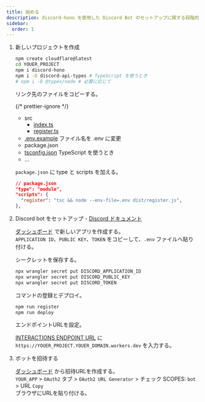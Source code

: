 ```yaml
---
title: 始める
description: discord-hono を使用した Discord Bot のセットアップに関する段階的なガイドです。プロジェクトの作成、環境のセットアップ、コマンドの登録、およびデプロイメントを含みます。
sidebar:
  order: 1
---
```



<Steps>

1. 新しいプロジェクトを作成

   ```sh
   npm create cloudflare@latest
   cd YOUER_PROJECT
   npm i discord-hono
   npm i -D discord-api-types # TypeScript を使うとき
   # npm i -D @types/node # 必要に応じて
   ```

   リンク先のファイルをコピーする。

   {/* prettier-ignore */}
   <FileTree>
   - src
     - [index.ts](https://github.com/luisfun/discord-hono-example/blob/main/src/index.ts)
     - [register.ts](https://github.com/luisfun/discord-hono-example/blob/main/src/register.ts)
   - [.env.example](https://github.com/luisfun/discord-hono-example/blob/main/.env.example) ファイル名を .env に変更
   - package.json
   - [tsconfig.json](https://github.com/luisfun/discord-hono-example/blob/main/tsconfig.json) TypeScript を使うとき
   - ...
   </FileTree>

   `package.json` に type と scripts を加える。

   ```json
   // package.json
   "type": "module",
   "scripts": {
     "register": "tsc && node --env-file=.env dist/register.js",
   },
   ```

2. Discord bot をセットアップ - [Discord ドキュメント](https://discord.com/developers/docs/tutorials/hosting-on-cloudflare-workers#creating-an-app-on-discord)

   [ダッシュボード](https://discord.com/developers/applications) で新しいアプリを作成する。  
   `APPLICATION ID`、`PUBLIC KEY`、`TOKEN` をコピーして、`.env` ファイルへ貼り付ける。

   シークレットを保存する。

   ```sh
   npx wrangler secret put DISCORD_APPLICATION_ID
   npx wrangler secret put DISCORD_PUBLIC_KEY
   npx wrangler secret put DISCORD_TOKEN
   ```

   コマンドの登録とデプロイ。

   ```sh
   npm run register
   npm run deploy
   ```

   エンドポイントURLを設定。

   [INTERACTIONS ENDPOINT URL](https://discord.com/developers/applications) に `https://YOUER_PROJECT.YOUER_DOMAIN.workers.dev` を入力する。

3. ボットを招待する

   [ダッシュボード](https://discord.com/developers/applications) から招待URLを作成する。  
   `YOUR_APP` > `OAuth2` タブ > `OAuth2 URL Generator` > チェック SCOPES: `bot` > URL `Copy`  
   ブラウザにURLを貼り付ける。

</Steps>
